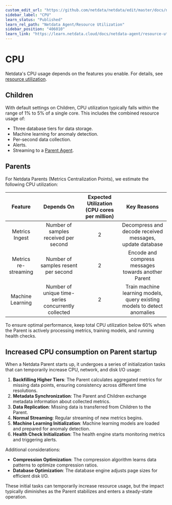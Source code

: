 ```yaml
---
custom_edit_url: "https://github.com/netdata/netdata/edit/master/docs/netdata-agent/sizing-netdata-agents/cpu-requirements.md"
sidebar_label: "CPU"
learn_status: "Published"
learn_rel_path: "Netdata Agent/Resource Utilization"
sidebar_position: "406010"
learn_link: "https://learn.netdata.cloud/docs/netdata-agent/resource-utilization/cpu"
---
```


# CPU

Netdata's CPU usage depends on the features you enable. For details, see [resource utilization](/docs/netdata-agent/resource-utilization).

## Children

With default settings on Children, CPU utilization typically falls within the range of 1% to 5% of a single core. This includes the combined resource usage of:

- Three database tiers for data storage.
- Machine learning for anomaly detection.
- Per-second data collection.
- Alerts.
- Streaming to a [Parent Agent](/docs/observability-centralization-points/metrics-centralization-points).

## Parents

For Netdata Parents (Metrics Centralization Points), we estimate the following CPU utilization:

|       Feature        |                     Depends On                      | Expected Utilization (CPU cores per million) |                               Key Reasons                                |
|:--------------------:|:---------------------------------------------------:|:--------------------------------------------:|:------------------------------------------------------------------------:|
|    Metrics Ingest    |        Number of samples received per second        |                      2                       |         Decompress and decode received messages, update database         |
| Metrics re-streaming |         Number of samples resent per second         |                      2                       |           Encode and compress messages towards another Parent            |
|   Machine Learning   | Number of unique time-series concurrently collected |                      2                       | Train machine learning models, query existing models to detect anomalies |

To ensure optimal performance, keep total CPU utilization below 60% when the Parent is actively processing metrics, training models, and running health checks.

## Increased CPU consumption on Parent startup

When a Netdata Parent starts up, it undergoes a series of initialization tasks that can temporarily increase CPU, network, and disk I/O usage:

1. **Backfilling Higher Tiers**: The Parent calculates aggregated metrics for missing data points, ensuring consistency across different time resolutions.
2. **Metadata Synchronization**: The Parent and Children exchange metadata information about collected metrics.
3. **Data Replication**: Missing data is transferred from Children to the Parent.
4. **Normal Streaming**: Regular streaming of new metrics begins.
5. **Machine Learning Initialization**: Machine learning models are loaded and prepared for anomaly detection.
6. **Health Check Initialization**: The health engine starts monitoring metrics and triggering alerts.

Additional considerations:

- **Compression Optimization**: The compression algorithm learns data patterns to optimize compression ratios.
- **Database Optimization**: The database engine adjusts page sizes for efficient disk I/O.

These initial tasks can temporarily increase resource usage, but the impact typically diminishes as the Parent stabilizes and enters a steady-state operation.
